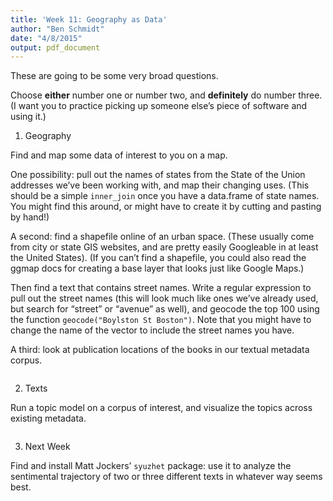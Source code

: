 ```yaml
---
title: 'Week 11: Geography as Data'
author: "Ben Schmidt"
date: "4/8/2015"
output: pdf_document
---
```


These are going to be some very broad questions. 

Choose **either** number one or number two, and **definitely** do number three. (I want you to practice picking up someone else's piece of software and using it.)

1. Geography

Find and map some data of interest to you on a map.

One possibility: pull out the names of states from the State of the Union addresses we've been working with, and map their changing uses. (This should be a simple `inner_join` once you have a data.frame of state names. You might find this around, or might have to create it by cutting and pasting by hand!)

A second: find a shapefile online of an urban space. (These usually come from city or state GIS websites, and are pretty easily Googleable in at least the United States). (If you can't find a shapefile, you could also read the ggmap docs for creating a base layer that looks just like Google Maps.)

Then find a text that contains street names. Write a regular expression to pull out the street names (this will look much like ones we've already used, but search for "street" or "avenue" as well), and geocode the top 100 using the function `geocode("Boylston St Boston")`. Note that you might have to change the name of the vector to include the street names you have.

A third: look at publication locations of the books in our textual metadata corpus.

``` r

```

2. Texts

Run a topic model on a corpus of interest, and visualize the topics across existing metadata.

``` r


```


3. Next Week

Find and install Matt Jockers' `syuzhet` package: use it to analyze the sentimental trajectory of two or three different texts in whatever way seems best.

``` r

```